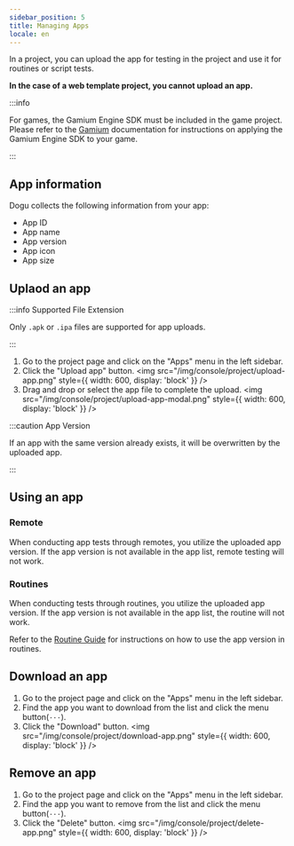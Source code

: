 ```yaml
---
sidebar_position: 5
title: Managing Apps
locale: en
---
```



In a project, you can upload the app for testing in the project and use it for routines or script tests.

**In the case of a web template project, you cannot upload an app.**

:::info

For games, the Gamium Engine SDK must be included in the game project.  
Please refer to the [Gamium](https://gamium.dogutech.io) documentation for instructions on applying the Gamium Engine SDK to your game.

:::

## App information

Dogu collects the following information from your app:

- App ID
- App name
- App version
- App icon
- App size

## Uplaod an app

:::info Supported File Extension

Only `.apk` or `.ipa` files are supported for app uploads.

:::

<ProjectWritePermission prefix="Uploading an app" />

1. Go to the project page and click on the "Apps" menu in the left sidebar.
2. Click the "Upload app" button.
   <img
     src="/img/console/project/upload-app.png"
     style={{ width: 600, display: 'block' }}
   />
3. Drag and drop or select the app file to complete the upload.
   <img
     src="/img/console/project/upload-app-modal.png"
     style={{ width: 600, display: 'block' }}
   />

:::caution App Version

If an app with the same version already exists, it will be overwritten by the uploaded app.

:::

## Using an app

### Remote

When conducting app tests through remotes, you utilize the uploaded app version. If the app version is not available in the app list, remote testing will not work.

### Routines

When conducting tests through routines, you utilize the uploaded app version. If the app version is not available in the app list, the routine will not work.

Refer to the [Routine Guide](/routine/routines) for instructions on how to use the app version in routines.

## Download an app

<ProjectMemberPermission prefix="Downloading the app" />

1. Go to the project page and click on the "Apps" menu in the left sidebar.
2. Find the app you want to download from the list and click the menu button(`···`).
3. Click the "Download" button.
   <img
     src="/img/console/project/download-app.png"
     style={{ width: 600, display: 'block' }}
   />

## Remove an app

<ProjectWritePermission prefix="Removing an app" />

1. Go to the project page and click on the "Apps" menu in the left sidebar.
2. Find the app you want to remove from the list and click the menu button(`···`).
3. Click the "Delete" button.
   <img
     src="/img/console/project/delete-app.png"
     style={{ width: 600, display: 'block' }}
   />
